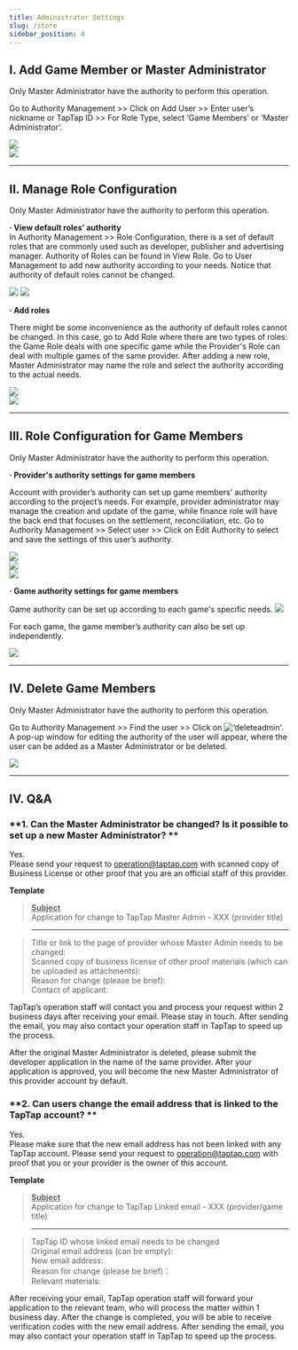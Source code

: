 ```yaml
---
title: Administrator Settings
slug: /store
sidebar_position: 4
---
```



## I. Add Game Member or Master Administrator

Only Master Administrator have the authority to perform this operation.

Go to <Blue>Authority Management</Blue> >> Click on <Blue>Add User</Blue> >> Enter user’s nickname or TapTap ID >> For Role Type, select ‘Game Members’ or ‘Master Administrator’.

![](https://img.tapimg.com/market/images/8740a095dfa629333b54b69ef3208d6c.png)  
![](https://img.tapimg.com/market/images/cb26707a3583baa4c87ce85376b13dac.png)

---

## **II. Manage Role Configuration**

Only Master Administrator have the authority to perform this operation.

**· View default roles’ authority**  
In <Blue>Authority Management</Blue> >> <Blue>Role Configuration</Blue>, there is a set of default roles that are commonly used such as developer, publisher and advertising manager. Authority of <Blue>Roles</Blue> can be found in <Blue>View Role</Blue>. Go to <Blue>User Management</Blue> to add new authority according to your needs. Notice that authority of default roles cannot be changed.

![](/img/a08674151cb066ee2866a9e482d983bb.png)
![](/img/3caca6221805097762bf8f82a1c59e90.png)

**· Add roles**

There might be some inconvenience as the authority of default roles cannot be changed. In this case, go to <Blue>Add Role</Blue> where there are two types of roles: the <Blue>Game Role</Blue> deals with one specific game while the <Blue>Provider's Role</Blue> can deal with multiple games of the same provider. After adding a new role, Master Administrator may name the role and select the authority according to the actual needs.

![](https://img.tapimg.com/market/images/59abef3579a3ee897c9fb8bb653c6d9e.png)  
![](https://img.tapimg.com/market/images/3f9924fd4c07d2c6b07bbcccaad89ae1.png)

---

## III. Role Configuration for Game Members

Only Master Administrator have the authority to perform this operation.

**· Provider's authority settings for game members**

Account with provider’s authority can set up game members’ authority according to the project’s needs. For example, provider administrator may manage the creation and update of the game, while finance role will have the back end that focuses on the settlement, reconciliation, etc. Go to <Blue>Authority Management</Blue> >> Select user >> Click on <Blue>Edit Authority</Blue> to select and save the settings of this user’s authority.

![](https://img.tapimg.com/market/images/fd1afa18eab4de7408c822c3139e8da6.png)  
![](https://img.tapimg.com/market/images/3f9924fd4c07d2c6b07bbcccaad89ae1.png)  
![](https://img.tapimg.com/market/images/51e5dbf831339c52cf19804e6f65d7f8.png)

**· Game authority settings for game members**

Game authority can be set up according to each game's specific needs. ![](https://img.tapimg.com/market/images/1a6f9539de14725bd890683c0f284907.png)

For each game, the game member’s authority can also be set up independently.

![](https://img.tapimg.com/market/images/b786c96642e9c580ba9aee56cb70d305.png)

---

## IV. Delete Game Members

Only Master Administrator have the authority to perform this operation.

Go to <Blue>Authority Management</Blue> >> Find the user >> Click on ![‘deleteadmin’](https://img.tapimg.com/market/images/2e5c836549d866d6d44036d158095cbb.png). A pop-up window for editing the authority of the user will appear, where the user can be added as a Master Administrator or be deleted.

![](https://img.tapimg.com/market/images/7bdc953c043659f68a1045d5435786ec.png)

---

## **IV. Q&A**

### **1\. Can the Master Administrator be changed? Is it possible to set up a new Master Administrator? **

Yes.  
Please send your request to [operation@taptap.com](mailto:operation@taptap.com) with scanned copy of Business License or other proof that you are an official staff of this provider.

**Template**

> **<u>Subject</u>**  
> Application for change to TapTap Master Admin - XXX (provider title)

> ---

> Title or link to the page of provider whose Master Admin needs to be changed:  
> Scanned copy of business license of other proof materials <Gray>(which can be uploaded as attachments)</Gray>:  
> Reason for change<Gray> (please be brief)</Gray>:  
> Contact of applicant:

TapTap’s operation staff will contact you and process your request within 2 business days after receiving your email. Please stay in touch. After sending the email, you may also contact your operation staff in TapTap to speed up the process.

After the original Master Administrator is deleted, please submit the developer application in the name of the same provider. After your application is approved, you will become the new Master Administrator of this provider account by default.

### **2\. Can users change the email address that is linked to the TapTap account? **

Yes.  
Please make sure that the new email address has not been linked with any TapTap account. Please send your request to [operation@taptap.com](mailto:operation@taptap.com) with proof that you or your provider is the owner of this account.

**Template**

> **<u>Subject</u>**  
> Application for change to TapTap Linked email - XXX (provider/game title)

> ---

> TapTap ID whose linked email needs to be changed  
> Original email address <Gray>(can be empty)</Gray>:  
> New email address:  
> Reason for change<Gray> (please be brief)</Gray>：  
> Relevant materials:

After receiving your email, TapTap operation staff will forward your application to the relevant team, who will process the matter within 1 business day. After the change is completed, you will be able to receive verification codes with the new email address. After sending the email, you may also contact your operation staff in TapTap to speed up the process.
